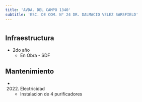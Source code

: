 ```yaml
---
title: 'AVDA. DEL CAMPO 1340'
subtitle: 'ESC. DE COM. N° 24 DR. DALMACIO VELEZ SARSFIELD'
---
```


#
## Infraestructura

* 2do año 
    + En Obra - SDF 


## Mantenimiento

*  (2022) Electricidad 
    + Instalacion de 4 purificadores







